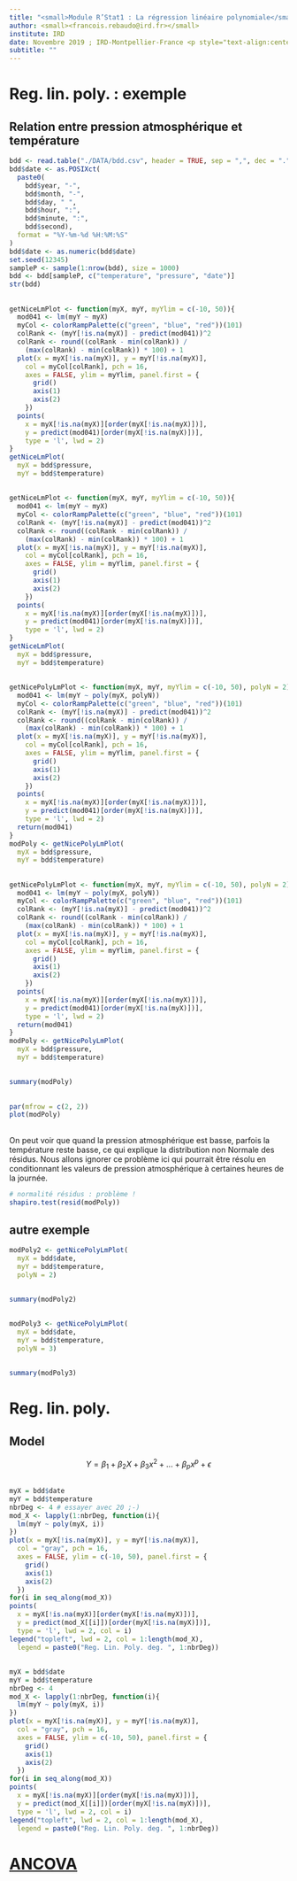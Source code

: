 ---
title: "<small>Module R’Stat1 : La régression linéaire polynomiale</small>"
author: <small><francois.rebaudo@ird.fr></small>
institute: IRD
date: Novembre 2019 ; IRD-Montpellier-France <p style="text-align:center"><small>CC BY-NC-ND 3.0</small></p>
subtitle: ""
---

# Reg. lin. poly. : exemple {data-background=#273142}

## Relation entre pression atmosphérique et température

```{r}
bdd <- read.table("./DATA/bdd.csv", header = TRUE, sep = ",", dec = ".")
bdd$date <- as.POSIXct(
  paste0(
    bdd$year, "-", 
    bdd$month, "-", 
    bdd$day, " ", 
    bdd$hour, ":", 
    bdd$minute, ":", 
    bdd$second), 
  format = "%Y-%m-%d %H:%M:%S"
)
bdd$date <- as.numeric(bdd$date)
set.seed(12345)
sampleP <- sample(1:nrow(bdd), size = 1000)
bdd <- bdd[sampleP, c("temperature", "pressure", "date")]
str(bdd)
```

## 

```{r, eval = FALSE}
getNiceLmPlot <- function(myX, myY, myYlim = c(-10, 50)){
  mod041 <- lm(myY ~ myX)
  myCol <- colorRampPalette(c("green", "blue", "red"))(101)
  colRank <- (myY[!is.na(myX)] - predict(mod041))^2
  colRank <- round((colRank - min(colRank)) / 
    (max(colRank) - min(colRank)) * 100) + 1
  plot(x = myX[!is.na(myX)], y = myY[!is.na(myX)], 
    col = myCol[colRank], pch = 16, 
    axes = FALSE, ylim = myYlim, panel.first = {
      grid()
      axis(1)
      axis(2)
    })
  points(
    x = myX[!is.na(myX)][order(myX[!is.na(myX)])], 
    y = predict(mod041)[order(myX[!is.na(myX)])], 
    type = 'l', lwd = 2)
}
getNiceLmPlot(
  myX = bdd$pressure, 
  myY = bdd$temperature)
```

## 

```{r, echo = FALSE, fig.width=10, fig.height=8}
getNiceLmPlot <- function(myX, myY, myYlim = c(-10, 50)){
  mod041 <- lm(myY ~ myX)
  myCol <- colorRampPalette(c("green", "blue", "red"))(101)
  colRank <- (myY[!is.na(myX)] - predict(mod041))^2
  colRank <- round((colRank - min(colRank)) / 
    (max(colRank) - min(colRank)) * 100) + 1
  plot(x = myX[!is.na(myX)], y = myY[!is.na(myX)], 
    col = myCol[colRank], pch = 16, 
    axes = FALSE, ylim = myYlim, panel.first = {
      grid()
      axis(1)
      axis(2)
    })
  points(
    x = myX[!is.na(myX)][order(myX[!is.na(myX)])], 
    y = predict(mod041)[order(myX[!is.na(myX)])], 
    type = 'l', lwd = 2)
}
getNiceLmPlot(
  myX = bdd$pressure, 
  myY = bdd$temperature)
```

## 

```{r, eval = FALSE}
getNicePolyLmPlot <- function(myX, myY, myYlim = c(-10, 50), polyN = 2){
  mod041 <- lm(myY ~ poly(myX, polyN))
  myCol <- colorRampPalette(c("green", "blue", "red"))(101)
  colRank <- (myY[!is.na(myX)] - predict(mod041))^2
  colRank <- round((colRank - min(colRank)) / 
    (max(colRank) - min(colRank)) * 100) + 1
  plot(x = myX[!is.na(myX)], y = myY[!is.na(myX)], 
    col = myCol[colRank], pch = 16, 
    axes = FALSE, ylim = myYlim, panel.first = {
      grid()
      axis(1)
      axis(2)
    })
  points(
    x = myX[!is.na(myX)][order(myX[!is.na(myX)])], 
    y = predict(mod041)[order(myX[!is.na(myX)])], 
    type = 'l', lwd = 2)
  return(mod041)
}
modPoly <- getNicePolyLmPlot(
  myX = bdd$pressure, 
  myY = bdd$temperature)
```

## 

```{r, echo = FALSE, fig.width=10, fig.height=8}
getNicePolyLmPlot <- function(myX, myY, myYlim = c(-10, 50), polyN = 2){
  mod041 <- lm(myY ~ poly(myX, polyN))
  myCol <- colorRampPalette(c("green", "blue", "red"))(101)
  colRank <- (myY[!is.na(myX)] - predict(mod041))^2
  colRank <- round((colRank - min(colRank)) / 
    (max(colRank) - min(colRank)) * 100) + 1
  plot(x = myX[!is.na(myX)], y = myY[!is.na(myX)], 
    col = myCol[colRank], pch = 16, 
    axes = FALSE, ylim = myYlim, panel.first = {
      grid()
      axis(1)
      axis(2)
    })
  points(
    x = myX[!is.na(myX)][order(myX[!is.na(myX)])], 
    y = predict(mod041)[order(myX[!is.na(myX)])], 
    type = 'l', lwd = 2)
  return(mod041)
}
modPoly <- getNicePolyLmPlot(
  myX = bdd$pressure, 
  myY = bdd$temperature)
```

##

```{r}
summary(modPoly)
```

##

```{r, fig.width=10, fig.height=4}
par(mfrow = c(2, 2))
plot(modPoly)
```

##

On peut voir que quand la pression atmosphérique est basse, parfois la température reste basse, ce qui explique la distribution non Normale des résidus. Nous allons ignorer ce problème ici qui pourrait être résolu en conditionnant les valeurs de pression atmosphérique à certaines heures de la journée.

```{r}
# normalité résidus : problème !
shapiro.test(resid(modPoly)) 
```

## autre exemple

```{r, fig.width=10, fig.height=5}
modPoly2 <- getNicePolyLmPlot(
  myX = bdd$date, 
  myY = bdd$temperature, 
  polyN = 2)
```

##

```{r}
summary(modPoly2)
```

##

```{r, fig.width=10, fig.height=5}
modPoly3 <- getNicePolyLmPlot(
  myX = bdd$date, 
  myY = bdd$temperature, 
  polyN = 3)
```

##

```{r}
summary(modPoly3)
```

# Reg. lin. poly. {data-background=#273142}

## Model

$$Y=\beta_1 + \beta_2X + \beta_3x^2+...+\beta_px^p+\epsilon$$

## 

```{r, eval = FALSE}
myX = bdd$date
myY = bdd$temperature
nbrDeg <- 4 # essayer avec 20 ;-)
mod_X <- lapply(1:nbrDeg, function(i){
  lm(myY ~ poly(myX, i))
})
plot(x = myX[!is.na(myX)], y = myY[!is.na(myX)], 
  col = "gray", pch = 16, 
  axes = FALSE, ylim = c(-10, 50), panel.first = {
    grid()
    axis(1)
    axis(2)
  })
for(i in seq_along(mod_X))
points(
  x = myX[!is.na(myX)][order(myX[!is.na(myX)])], 
  y = predict(mod_X[[i]])[order(myX[!is.na(myX)])], 
  type = 'l', lwd = 2, col = i)
legend("topleft", lwd = 2, col = 1:length(mod_X), 
  legend = paste0("Reg. Lin. Poly. deg. ", 1:nbrDeg))
```

## 

```{r, echo = FALSE, fig.width=10, fig.height=7}
myX = bdd$date
myY = bdd$temperature
nbrDeg <- 4
mod_X <- lapply(1:nbrDeg, function(i){
  lm(myY ~ poly(myX, i))
})
plot(x = myX[!is.na(myX)], y = myY[!is.na(myX)], 
  col = "gray", pch = 16, 
  axes = FALSE, ylim = c(-10, 50), panel.first = {
    grid()
    axis(1)
    axis(2)
  })
for(i in seq_along(mod_X))
points(
  x = myX[!is.na(myX)][order(myX[!is.na(myX)])], 
  y = predict(mod_X[[i]])[order(myX[!is.na(myX)])], 
  type = 'l', lwd = 2, col = i)
legend("topleft", lwd = 2, col = 1:length(mod_X), 
  legend = paste0("Reg. Lin. Poly. deg. ", 1:nbrDeg))
```

# <a href = "R061_ANCOVA.html"> ANCOVA </a> {data-background=#273142}
